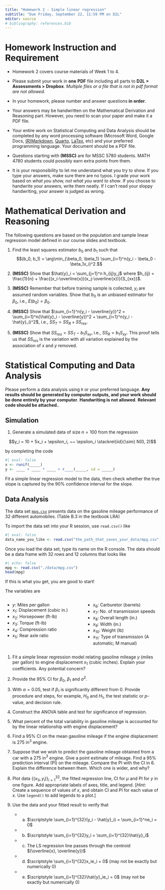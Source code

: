 ```yaml
---
title: "Homework 2 - Simple linear regression"
subtitle: "Due Friday, September 22, 11:59 PM on D2L"
editor: source
# bibliography: references.bib
---
```



# Homework Instruction and Requirement

-   Homework 2 covers course materials of Week 1 to 4.

-   Please submit your work in **one** **PDF** file including all parts to **D2L \> Assessments \> Dropbox**. *Multiple files or a file that is not in pdf format are not allowed.*

-   In your homework, please number and answer questions **in order**.

-   Your answers may be handwritten on the Mathematical Derivation and Reasoning part. However, you need to scan your paper and make it a PDF file.

-   Your entire work on Statistical Computing and Data Analysis should be completed by any word processing software (Microsoft Word, Google Docs, [(R)Markdown](https://rmarkdown.rstudio.com/), [Quarto](https://quarto.org/), [LaTex](https://www.latex-project.org/), etc) and your preferred programming language. Your document should be a PDF file.

-   Questions starting with **(MSSC)** are for MSSC 5780 students. MATH 4780 students could possibly earn extra points from them.

-   It is your responsibility to let me understand what you try to show. If you type your answers, make sure there are no typos. I grade your work based on *what you show, not what you want to show*. If you choose to handwrite your answers, write them neatly. If I can't read your sloppy handwriting, your answer is judged as wrong.

# Mathematical Derivation and Reasoning

The following questions are based on the population and sample linear regression model defined in our course slides and textbook.


1.  Find the least squares estimator $b_0$ and $b_1$ such that $$(b_0, b_1) = \arg\min_{\beta_0, \beta_1} \sum_{i=1}^n(y_i - \beta_0 - \beta_1x_i)^2.$$

2. **(MSSC)** Show that $\hat{y}_i = \sum_{j=1}^n h_{ij}y_j$ where $h_{ij} = \frac{1}{n} + \frac{(x_i-\overline{x})(x_j-\overline{x})}{S_{xx}}$. <!-- 1. The least squares approach chooses $b_0$ and $b_1$ to minimize the $SS_{res}$, i.e., $$(b_0, b_1) = \arg\min_{\beta_0, \beta_1} \sum_{i=1}^n(y_i - \beta_0 - \beta_1x_i)^2.$$ Show that $$b_0 = \overline{y} - b_1\overline{x}$$ and $$b_1 = \frac{\sum_{i=1}^n(x_i-\overline{x})(y_i - \overline{y})}{\sum_{i=1}^n(x_i - \overline{x})^2} := \frac{S_{xy}}{S_{xx}}.$$ -->

3. **(MSSC)** Remember that before training sample is collected, $y_i$ are assumed random variables. Show that $b_0$ is an unbiased estimator for $\beta_0$, i.e., $E(b_0) = \beta_0$.

4. **(MSSC)** Show that $\sum_{i=1}^n(y_i - \overline{y})^2 = \sum_{i=1}^n(\hat{y}_i - \overline{y})^2 + \sum_{i=1}^n(y_i - \hat{y}_i)^2$, i.e., $SS_T = SS_R + SS_{res}$.

5.  **(MSSC)** Show that $SS_{res} = SS_T - b_1S_{xy}$, i.e., $SS_R = b_1S_{xy}$. This proof tells us that $SS_{res}$ is the variation with all variation explained by the association of $x$ and $y$ removed.

<!-- 6.  **(MSSC)** Show that $E(MS_{res}) = \sigma^2$ and $E(MS_R) = \sigma^2 + \beta_1^2S_{xx}$. [*Hint:* Use the fact that a $\chi^2_{k}$ random variable has the mean value $k$.] This proof tells us that $MS_R$ is also an estimator for $\sigma^2$. Although it is usually biased, it is unbiased when $\beta_1 = 0$. Would $MS_R \ge MS_{res}$ always hold? Why or why not? Please explain. -->

# Statistical Computing and Data Analysis

Please perform a data analysis using $\texttt{R}$ or your preferred language. **Any results should be generated by computer outputs, and your work should be done entirely by your computer**. **Handwriting is not allowed**. **Relevant code should be attached.**.


## Simulation

1. Generate a simulated data of size $n = 100$ from the regression 

$$y_i = 10 + 5x_i + \epsilon_i, ~~ \epsilon_i \stackrel{iid}{\sim} N(0, 2)$$

by completing the code

```r
#| eval: false
x <- runif(_____)
y <- ____ + ____ * ____ + r____(_____, sd = _____)
```


Fit a simple linear regression model to the data, then check whether the true slope is captured by the 90% confidence interval for the slope.


## Data Analysis

The data set [`mpg.csv`](./data/mpg.csv) presents data on the gasoline mileage performance of 32 different automobiles. (Table B.3 in the textbook LRA)

To import the data set into your R session, use `read.csv()` like

```r
#| eval: false
data_name_you_like <- read.csv("the_path_that_saves_your_data/mpg.csv")
```

Once you load the data set, type its name on the R console. The data should be a data frame with 32 rows and 12 columns that looks like

```r
#| echo: false
mpg <- read.csv("./data/mpg.csv")
head(mpg)
```

If this is what you get, you are good to start! 

The variables are

:::: {.columns}

::: {.column width="50%"}

- $y$: Miles per gallon
- $x_1$: Displacement (cubic in.)
- $x_2$: Horsepower (ft-lb)
- $x_3$: Torque (ft-lb)
- $x_4$: Compression ratio
- $x_5$: Rear axle ratio
:::

::: {.column width="50%"}

- $x_6$: Carburetor (barrels)
- $x_7$: No. of transmission speeds
- $x_8$: Overall length (in.)
- $x_9$: Width (in.)
- $x_{10}$: Weight (lb)
- $x_{11}$: Type of transmission (A automatic; M manual)
:::

::::

1.  Fit a simple linear regression model relating gasoline mileage $y$ (miles per gallon) to engine displacement $x_1$ (cubic inches). Explain your coefficients. Any potential concern?

2.  Provide the $95\%$ CI for $\beta_0$, $\beta_1$ and $\sigma^2$.

3.  With $\alpha = 0.05$, test if $\beta_1$ is significantly different from 0. Provide procedure and steps, for example, $H_0$ and $H_1$, the test statistic or $p$-value, and decision rule.

4.  Construct the ANOVA table and test for significance of regression.

5.  What percent of the total variability in gasoline mileage is accounted for by the linear relationship with engine displacement?

6.  Find a $95\%$ CI on the mean gasoline mileage if the engine displacement is 275 in$^3$ engine.

7.  Suppose that we wish to predict the gasoline mileage obtained from a car with a 275 in$^3$ engine. Give a point estimate of mileage. Find a 95% prediction interval (PI) on the mileage. Compare the PI with the CI in 6. Explain the difference between them. Which one is wider, and why?

8.  Plot data $\{(x_{1i}, y_i)\}_{i=1}^{32}$, the fitted regression line, CI for $\mu$ and PI for $y$ in one figure. Add appropriate labels of axes, title, and legend. [*Hint:* Create a sequence of values of $x$, and obtain CI and PI for each value of $x$. Use `legend()` to add legends to a plot.]

9.  Use the data and your fitted result to verify that
    + (a) $\scriptstyle \sum_{i=1}^{32}(y_i - \hat{y}_i) = \sum_{i=1}^ne_i = 0$
    + (b) $\scriptstyle  \sum_{i=1}^{32}y_i = \sum_{i=1}^{32}\hat{y}_i$
    + (c) The LS regression line passes through the centroid $(\overline{x}, \overline{y})$
    + (d) $\scriptstyle \sum_{i=1}^{32}x_ie_i = 0$ (may not be exactly but numerically 0)
    + (e) $\scriptstyle  \sum_{i=1}^{32}\hat{y}_ie_i = 0$ (may not be exactly but numerically 0)

